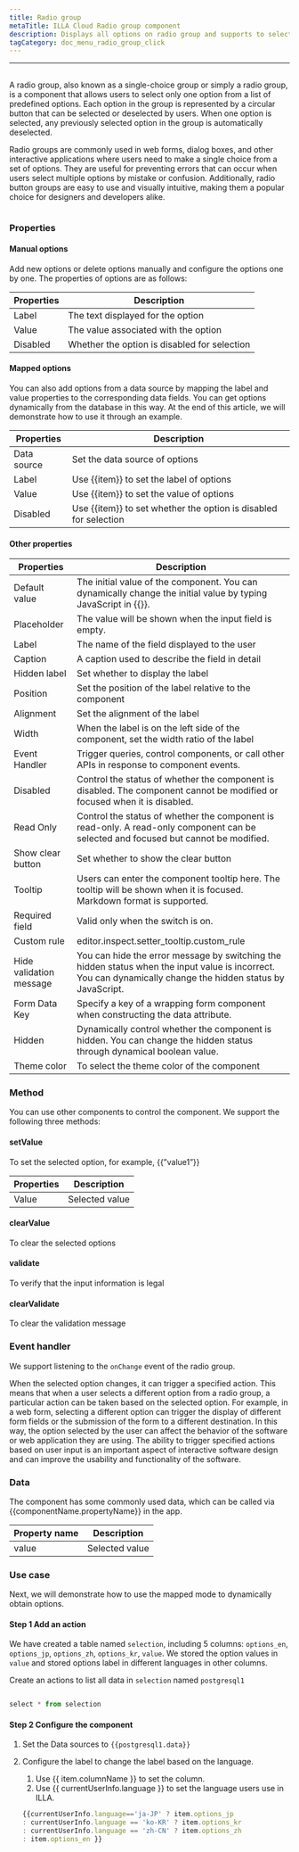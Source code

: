 ```yaml
---
title: Radio group
metaTitle: ILLA Cloud Radio group component
description: Displays all options on radio group and supports to select 1 option.
tagCategory: doc_menu_radio_group_click
---
```


* * *

## <Heading hidden>Radio group</Heading>

A radio group, also known as a single-choice group or simply a radio group, is a component that allows users to select only one option from a list of predefined options. Each option in the group is represented by a circular button that can be selected or deselected by users. When one option is selected, any previously selected option in the group is automatically deselected.

Radio groups are commonly used in web forms, dialog boxes, and other interactive applications where users need to make a single choice from a set of options. They are useful for preventing errors that can occur when users select multiple options by mistake or confusion. Additionally, radio button groups are easy to use and visually intuitive, making them a popular choice for designers and developers alike.

<img src='https://cdn.illacloud.com/official-website/img/docs/assemble/radiogroup1.png' alt="" />

### Properties

#### Manual options

Add new options or delete options manually and configure the options one by one. The properties of options are as follows: 

| Properties | Description                                  |
| ---------- | -------------------------------------------- |
| Label      | The text displayed for the option            |
| Value      | The value associated with the option         |
| Disabled   | Whether the option is disabled for selection |

#### Mapped options

You can also add options from a data source by mapping the label and value properties to the corresponding data fields. You can get options dynamically from the database in this way. At the end of this article, we will demonstrate how to use it through an example.

| Properties  | Description                                                      |
| ----------- | ---------------------------------------------------------------- |
| Data source | Set the data source of options                                   |
| Label       | Use {{item}} to set the label of options                         |
| Value       | Use {{item}} to set the value of options                         |
| Disabled    | Use {{item}} to set whether the option is disabled for selection |

#### Other properties

| Properties              | Description                                                                                                                                                  |
| ----------------------- | ------------------------------------------------------------------------------------------------------------------------------------------------------------ |
| Default value           | The initial value of the component. You can dynamically change the initial value by typing JavaScript in {{}}.                                               |
| Placeholder             | The value will be shown when the input field is empty.                                                                                                       |
| Label                   | The name of the field displayed to the user                                                                                                                  |
| Caption                 | A caption used to describe the field in detail                                                                                                               |
| Hidden label            | Set whether to display the label                                                                                                                             |
| Position                | Set the position of the label relative to the component                                                                                                      |
| Alignment               | Set the alignment of the label                                                                                                                               |
| Width                   | When the label is on the left side of the component, set the width ratio of the label                                                                        |
| Event Handler           | Trigger queries, control components, or call other APIs in response to component events.                                                                     |
| Disabled                | Control the status of whether the component is disabled. The component cannot be modified or focused when it is disabled.                                    |
| Read Only               | Control the status of whether the component is read-only. A read-only component can be selected and focused but cannot be modified.                          |
| Show clear button       | Set whether to show the clear button                                                                                                                         |
| Tooltip                 | Users can enter the component tooltip here. The tooltip will be shown when it is focused. Markdown format is supported.                                      |
| Required field          | Valid only when the switch is on.                                                                                                                            |
| Custom rule             | editor.inspect.setter_tooltip.custom_rule                                                                                                                    |
| Hide validation message | You can hide the error message by switching the hidden status when the input value is incorrect. You can dynamically change the hidden status by JavaScript. |
| Form Data Key           | Specify a key of a wrapping form component when constructing the data attribute.                                                                             |
| Hidden                  | Dynamically control whether the component is hidden. You can change the hidden status through dynamical boolean value.                                       |
| Theme color             | To select the theme color of the component                                                                                                                   |

### Method

You can use other components to control the component. We support the following three methods:

#### setValue

To set the selected option, for example, {{”value1”}}

| Properties | Description    |
| ---------- | -------------- |
| Value      | Selected value |

#### clearValue

To clear the selected options

#### validate

To verify that the input information is legal

#### clearValidate

To clear the validation message

### Event handler

We support listening to the `onChange` event of the radio group. 

When the selected option changes, it can trigger a specified action. This means that when a user selects a different option from a radio group, a particular action can be taken based on the selected option. For example, in a web form, selecting a different option can trigger the display of different form fields or the submission of the form to a different destination. In this way, the option selected by the user can affect the behavior of the software or web application they are using. The ability to trigger specified actions based on user input is an important aspect of interactive software design and can improve the usability and functionality of the software.

### Data

The component has some commonly used data, which can be called via {{componentName.propertyName}} in the app.

| Property name | Description    |
| ------------- | -------------- |
| value         | Selected value |

### Use case

Next, we will demonstrate how to use the mapped mode to dynamically obtain options. 

#### Step 1 Add an action

We have created a table named `selection`, including 5 columns: `options_en`, `options_jp`, `options_zh`, `options_kr`, `value`. We stored the option values in `value` and stored options label in different languages in other columns. 

Create an actions to list all data in `selection` named `postgresql1`

<img src='https://cdn.illacloud.com/official-website/img/docs/assemble/radio1.png' alt="" />

```jsx
select * from selection
```

#### Step 2 Configure the component

1.  Set the Data sources to `{{postgresql1.data}}` 
2.  Configure the label to change the label based on the language. 

    1.  Use {{ item.columnName }} to set the column. 
    2.  Use {{ currentUserInfo.language }} to set the language users use in ILLA.

    ```jsx
    {{currentUserInfo.language=='ja-JP' ? item.options_jp 
    : currentUserInfo.language == 'ko-KR' ? item.options_kr 
    : currentUserInfo.language == 'zh-CN' ? item.options_zh 
    : item.options_en }}
    ```

<img src='https://cdn.illacloud.com/official-website/img/docs/assemble/radiogroup2.png' alt="" />
